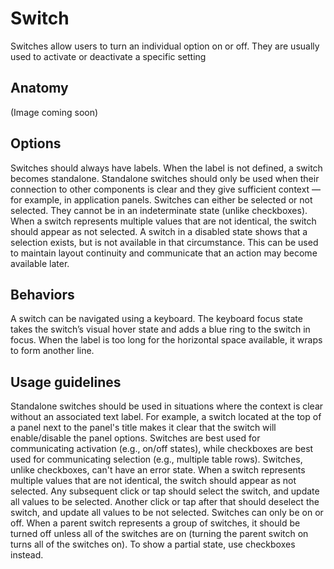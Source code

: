 # Switch

Switches allow users to turn an individual option on or off. They are usually used to activate or deactivate a specific
setting

<AssetLinks>
  <AssetLink href="https://react.fabric-ds.io/switch" />
  <AssetLink href="https://vue.fabric-ds.io/switch" />
</AssetLinks>

<TableOfContents />

## Anatomy

(Image coming soon)

## Options

<Guideline title="Label">
  Switches should always have labels. When the label is not defined, a switch becomes standalone. Standalone switches
  should only be used when their connection to other components is clear and they give sufficient context — for example,
  in application panels.
</Guideline>

<Guideline title="Selection">
  Switches can either be selected or not selected. They cannot be in an indeterminate state (unlike checkboxes). When a
  switch represents multiple values that are not identical, the switch should appear as not selected.
</Guideline>

<Guideline title="Disabled">
  A switch in a disabled state shows that a selection exists, but is not available in that circumstance. This can be
  used to maintain layout continuity and communicate that an action may become available later.
</Guideline>

## Behaviors

<Guideline title="Keyboard focus" image="switch-behaviors-keyboard-focus.svg">
  A switch can be navigated using a keyboard. The keyboard focus state takes the switch’s visual hover state and adds a
  blue ring to the switch in focus.
</Guideline>

<Guideline title="Text overflow" image="switch-behaviors-text-overflow.svg">
  When the label is too long for the horizontal space available, it wraps to form another line.
</Guideline>

## Usage guidelines

<Guideline title="When to use a standalone switch?">
  Standalone switches should be used in situations where the context is clear without an associated text label. For
  example, a switch located at the top of a panel next to the panel's title makes it clear that the switch will
  enable/disable the panel options.
</Guideline>

<Guideline title="Switch or checkbox">
  Switches are best used for communicating activation (e.g., on/off states), while checkboxes are best used for
  communicating selection (e.g., multiple table rows). Switches, unlike checkboxes, can't have an error state.
</Guideline>

<Guideline title="Representing mixed values">
  When a switch represents multiple values that are not identical, the switch should appear as not selected. Any
  subsequent click or tap should select the switch, and update all values to be selected. Another click or tap after
  that should deselect the switch, and update all values to be not selected.
</Guideline>

<Guideline title="No partial state">
  Switches can only be on or off. When a parent switch represents a group of switches, it should be turned off unless
  all of the switches are on (turning the parent switch on turns all of the switches on). To show a partial state, use
  checkboxes instead.
</Guideline>
